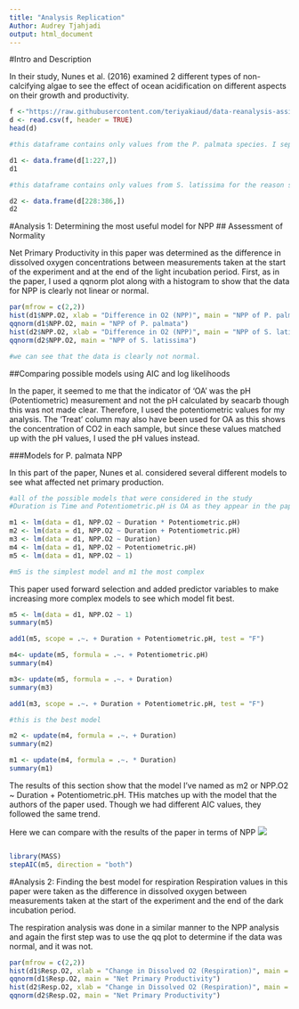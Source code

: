 ```yaml
---
title: "Analysis Replication"
Author: Audrey Tjahjadi
output: html_document
---
```

#Intro and Description

In their study, Nunes et al. (2016) examined 2 different types of non-calcifying algae to see the effect of ocean acidification on different aspects on their growth and productivity. 

```r
f <-"https://raw.githubusercontent.com/teriyakiaud/data-reanalysis-assignment/master/Nunes_2015(1).csv"
d <- read.csv(f, header = TRUE)
head(d)
```

```r
#this dataframe contains only values from the P. palmata species. I separated them because the paper states that each experiment and analysis for the 2 species was done separately.  

d1 <- data.frame(d[1:227,])
d1
```
```r
#this dataframe contains only values from S. latissima for the reason stated above.

d2 <- data.frame(d[228:386,])
d2
```

#Analysis 1: Determining the most useful model for NPP
## Assessment of Normality

Net Primary Productivity in this paper was determined as the difference in dissolved oxygen concentrations between measurements taken at the start of the experiment and at the end of the light incubation period.
First, as in the paper, I used a qqnorm plot along with a histogram to show that the data for NPP is clearly not linear or normal.  

```r
par(mfrow = c(2,2))
hist(d1$NPP.O2, xlab = "Difference in O2 (NPP)", main = "NPP of P. palmata")
qqnorm(d1$NPP.O2, main = "NPP of P. palmata")
hist(d2$NPP.O2, xlab = "Difference in O2 (NPP)", main = "NPP of S. latissima")
qqnorm(d2$NPP.O2, main = "NPP of S. latissima")

#we can see that the data is clearly not normal. 
```

##Comparing possible models using AIC and log likelihoods

In the paper, it seemed to me that the indicator of 'OA' was the pH (Potentiometric) measurement and not the pH calculated by seacarb though this was not made clear. Therefore, I used the potentiometric values for my analysis. The 'Treat' column may also have been used for OA as this shows the concentration of CO2 in each sample, but since these values matched up with the pH values, I used the pH values instead. 

###Models for P. palmata NPP

In this part of the paper, Nunes et al. considered several different models to see what affected net primary production. 

```r
#all of the possible models that were considered in the study 
#Duration is Time and Potentiometric.pH is OA as they appear in the paper.

m1 <- lm(data = d1, NPP.O2 ~ Duration * Potentiometric.pH)
m2 <- lm(data = d1, NPP.O2 ~ Duration + Potentiometric.pH)
m3 <- lm(data = d1, NPP.O2 ~ Duration)
m4 <- lm(data = d1, NPP.O2 ~ Potentiometric.pH)
m5 <- lm(data = d1, NPP.O2 ~ 1)

#m5 is the simplest model and m1 the most complex
```

This paper used forward selection and added predictor variables to make increasing more complex models to see which model fit best. 

```r
m5 <- lm(data = d1, NPP.O2 ~ 1)
summary(m5)
```
```r
add1(m5, scope = .~. + Duration + Potentiometric.pH, test = "F")
```
```r
m4<- update(m5, formula = .~. + Potentiometric.pH)
summary(m4)
```
```r
m3<- update(m5, formula = .~. + Duration)
summary(m3)
```

```r
add1(m3, scope = .~. + Duration + Potentiometric.pH, test = "F")

#this is the best model
```
```r
m2 <- update(m4, formula = .~. + Duration)
summary(m2)
```
```r
m1 <- update(m4, formula = .~. * Duration)
summary(m1)
```
The results of this section show that the model I've named as m2 or NPP.O2 ~ Duration + Potentiometric.pH. THis matches up with the model that the authors of the paper used. Though we had different AIC values, they followed the same trend. 

Here we can compare with the results of the paper in terms of NPP
![](https://raw.githubusercontent.com/teriyakiaud/data-reanalysis-assignment/master/nunes.PNG)

```r

```

```r
library(MASS)
stepAIC(m5, direction = "both")
```

#Analysis 2: Finding the best model for respiration
Respiration values in this paper were taken as the difference in dissolved oxygen between measurements taken at the start of the experiment and the end of the dark incubation period. 

The respiration analysis was done in a similar manner to the NPP analysis and again the first step was to use the qq plot to determine if the data was normal, and it was not. 

```r
par(mfrow = c(2,2))
hist(d1$Resp.O2, xlab = "Change in Dissolved O2 (Respiration)", main = "Respiration of P. palmata")
qqnorm(d1$Resp.O2, main = "Net Primary Productivity")
hist(d2$Resp.O2, xlab = "Change in Dissolved O2 (Respiration)", main = "Respiration of S. latissima")
qqnorm(d2$Resp.O2, main = "Net Primary Productivity")
```


